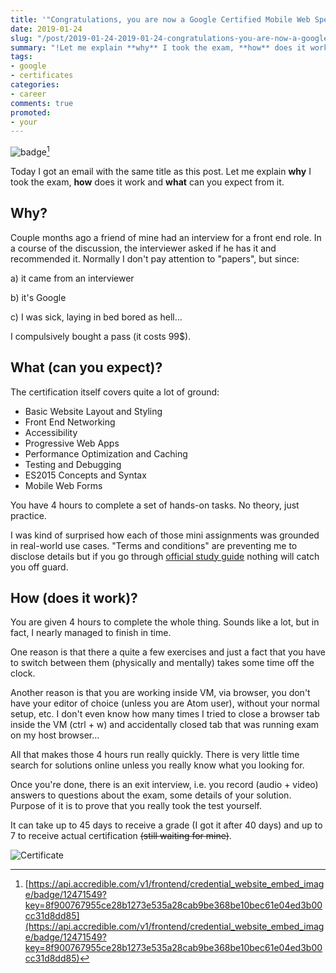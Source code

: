 ```yaml
---
title: '"Congratulations, you are now a Google Certified Mobile Web Specialist!"'
date: 2019-01-24
slug: "/post/2019-01-24-2019-01-24-congratulations-you-are-now-a-google-certified-mobile-web-specialist/"
summary: "!Let me explain **why** I took the exam, **how** does it work and **what** can you expect from it."
tags:
- google
- certificates
categories:
- career
comments: true
promoted:
- your
---
```


![badge](/images/google_mobile_web_badge.png)[^1]

Today I got an email with the same title as this post. Let me explain **why** I took the exam, **how** does it work and **what** can you expect from it.

<!-- more -->

## Why?

Couple months ago a friend of mine had an interview for a front end role. In a course of the discussion, the interviewer asked if he has it and recommended it. Normally I don't pay attention to "papers", but since:

a) it came from an interviewer

b) it's Google

c) I was sick, laying in bed bored as hell...

I compulsively bought a pass (it costs 99$).

## What (can you expect)?

The certification itself covers quite a lot of ground:

- Basic Website Layout and Styling
- Front End Networking
- Accessibility
- Progressive Web Apps
- Performance Optimization and Caching
- Testing and Debugging
- ES2015 Concepts and Syntax
- Mobile Web Forms

You have 4 hours to complete a set of hands-on tasks. No theory, just practice.

I was kind of surprised how each of those mini assignments was grounded in real-world use cases. "Terms and conditions" are preventing me to disclose details but if you go through [official study guide](https://developers.google.com/training/certification/mobile-web-specialist/StudyGuide_MobileWebSpecialist.pdf) nothing will catch you off guard.

## How (does it work)?

You are given 4 hours to complete the whole thing. Sounds like a lot, but in fact, I nearly managed to finish in time.

One reason is that there a quite a few exercises and just a fact that you have to switch between them (physically and mentally) takes some time off the clock.

Another reason is that you are working inside VM, via browser, you don't have your editor of choice (unless you are Atom user), without your normal setup, etc. I don't even know how many times I tried to close a browser tab inside the VM (ctrl + w) and accidentally closed tab that was running exam on my host browser...

All that makes those 4 hours run really quickly. There is very little time search for solutions online unless you really know what you looking for.

Once you're done, there is an exit interview, i.e. you record (audio + video) answers to questions about the exam, some details of your solution. Purpose of it is to prove that you really took the test yourself.

It can take up to 45 days to receive a grade (I got it after 40 days) and up to 7 to receive actual certification ~~(still waiting for mine)~~.

![Certificate](https://api.accredible.com/v1/frontend/credential_website_embed_image/certificate/12471549?key=8f900767955ce28b1273e535a28cab9be368be10bec61e04ed3b00cc31d8dd85)

[^1]: [https://api.accredible.com/v1/frontend/credential_website_embed_image/badge/12471549?key=8f900767955ce28b1273e535a28cab9be368be10bec61e04ed3b00cc31d8dd85](https://api.accredible.com/v1/frontend/credential_website_embed_image/badge/12471549?key=8f900767955ce28b1273e535a28cab9be368be10bec61e04ed3b00cc31d8dd85)